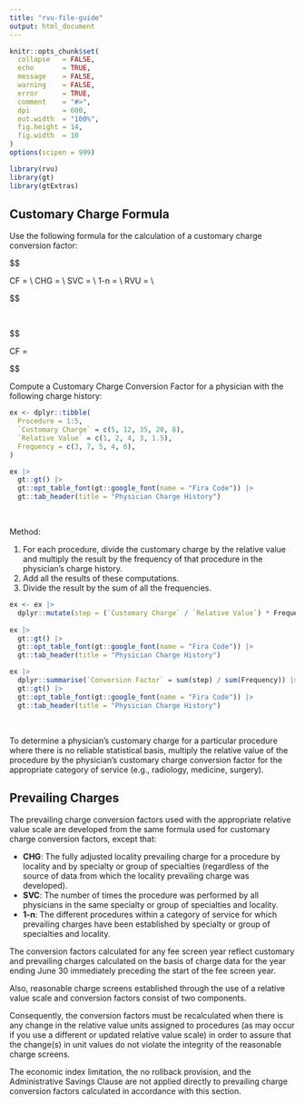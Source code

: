 ```yaml
---
title: "rvu-file-guide"
output: html_document
---
```


```r
knitr::opts_chunk$set(
  collapse   = FALSE,
  echo       = TRUE, 
  message    = FALSE, 
  warning    = FALSE,
  error      = TRUE,
  comment    = "#>",
  dpi        = 600, 
  out.width  = "100%",
  fig.height = 14,
  fig.width  = 10
)
options(scipen = 999)

library(rvu)
library(gt)
library(gtExtras)
```



## Customary Charge Formula

Use the following formula for the calculation of a customary charge conversion factor:

$$

CF = \text{Customary Charge Conversion Factor} \\
CHG = \text{Physician's Customary Charge for a Procedure} \\
SVC = \text{Number of Times Physician Performed the Procedure} \\
1-n = \text{The different procedures the physician performed within a category of service} \\
RVU = \text{Relative Value Unit assigned to the procedure} \\

$$

<br>


$$

CF = \frac{ \Bigl(\frac{\text{CHG}_1}{RVU_1} \times {SVC_1}\Bigr) + \biggl(\frac{CHG_2}{RVU_2} \times {SVC_2}\biggr) + \dotsc \biggl(\frac{CHG_n}{RVU_n} \times {SVC_n}\biggr)}{ {\sum}\ SVC_{1-n} }

$$


Compute a Customary Charge Conversion Factor for a physician with the following charge history:



```r
ex <- dplyr::tibble(
  Procedure = 1:5,
  `Customary Charge` = c(5, 12, 35, 20, 8),
  `Relative Value` = c(1, 2, 4, 3, 1.5),
  Frequency = c(3, 7, 5, 4, 6),
)

ex |> 
  gt::gt() |> 
  gt::opt_table_font(gt::google_font(name = "Fira Code")) |> 
  gt::tab_header(title = "Physician Charge History")
```
<br>

Method:
   
   1. For each procedure, divide the customary charge by the relative value and multiply the result by the frequency of that procedure in the physician’s charge history.
   2. Add all the results of these computations.
   3. Divide the result by the sum of all the frequencies.


```r
ex <- ex |> 
  dplyr::mutate(step = (`Customary Charge` / `Relative Value`) * Frequency)
  
ex |> 
  gt::gt() |> 
  gt::opt_table_font(gt::google_font(name = "Fira Code")) |> 
  gt::tab_header(title = "Physician Charge History")
```


```r
ex |> 
  dplyr::summarise(`Conversion Factor` = sum(step) / sum(Frequency)) |> 
  gt::gt() |> 
  gt::opt_table_font(gt::google_font(name = "Fira Code")) |> 
  gt::tab_header(title = "Physician Charge History")
```



<br>

To determine a physician’s customary charge for a particular procedure where there is no reliable statistical basis, multiply the relative value of the procedure by the physician’s customary charge conversion factor for the appropriate category of service (e.g., radiology, medicine, surgery).


## Prevailing Charges

The prevailing charge conversion factors used with the appropriate relative value scale are developed from the same formula used for customary charge conversion factors, except that:

   * <b>CHG</b>: The fully adjusted locality prevailing charge for a procedure by locality and by specialty or group of specialties (regardless of the source of data from which the locality prevailing charge was developed).
   * <b>SVC</b>: The number of times the procedure was performed by all physicians in the same specialty or group of specialties and locality.
   * <b>1-n</b>: The different procedures within a category of service for which prevailing charges have been established by specialty or group of specialties and locality.


The conversion factors calculated for any fee screen year reflect customary and prevailing charges calculated on the basis of charge data for the year ending June 30 immediately preceding the start of the fee screen year. 

Also, reasonable charge screens established through the use of a relative value scale and conversion factors consist of two components.

Consequently, the conversion factors must be recalculated when there is any change in the relative value units assigned to procedures (as may occur if you use a different or updated relative value scale) in order to assure that the change(s) in unit values do not violate the integrity of the reasonable charge screens. 

The economic index limitation, the no rollback provision, and the Administrative Savings Clause are not applied directly to prevailing charge conversion factors calculated in accordance with this section.
